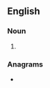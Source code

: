 ==English==

===Noun===
{{head|en|noun plural form}}

# {{plural of|mauler|lang=en}}

===Anagrams===
* {{anagrams|en|a=aelmrsu|ramules|serumal}}
